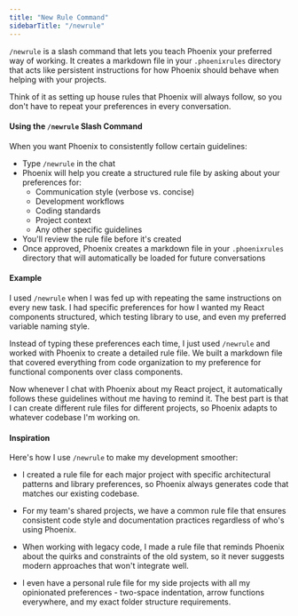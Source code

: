 ```yaml
---
title: "New Rule Command"
sidebarTitle: "/newrule"
---
```


`/newrule` is a slash command that lets you teach Phoenix your preferred way of working. It creates a markdown file in your `.phoenixrules` directory that acts like persistent instructions for how Phoenix should behave when helping with your projects.

Think of it as setting up house rules that Phoenix will always follow, so you don't have to repeat your preferences in every conversation.

#### Using the `/newrule` Slash Command

When you want Phoenix to consistently follow certain guidelines:

-   Type `/newrule` in the chat
-   Phoenix will help you create a structured rule file by asking about your preferences for:
    -   Communication style (verbose vs. concise)
    -   Development workflows
    -   Coding standards
    -   Project context
    -   Any other specific guidelines
-   You'll review the rule file before it's created
-   Once approved, Phoenix creates a markdown file in your `.phoenixrules` directory that will automatically be loaded for future conversations

#### Example

I used `/newrule` when I was fed up with repeating the same instructions on every new task. I had specific preferences for how I wanted my React components structured, which testing library to use, and even my preferred variable naming style.

Instead of typing these preferences each time, I just used `/newrule` and worked with Phoenix to create a detailed rule file. We built a markdown file that covered everything from code organization to my preference for functional components over class components.

Now whenever I chat with Phoenix about my React project, it automatically follows these guidelines without me having to remind it. The best part is that I can create different rule files for different projects, so Phoenix adapts to whatever codebase I'm working on.

#### Inspiration

Here's how I use `/newrule` to make my development smoother:

-   I created a rule file for each major project with specific architectural patterns and library preferences, so Phoenix always generates code that matches our existing codebase.

-   For my team's shared projects, we have a common rule file that ensures consistent code style and documentation practices regardless of who's using Phoenix.

-   When working with legacy code, I made a rule file that reminds Phoenix about the quirks and constraints of the old system, so it never suggests modern approaches that won't integrate well.

-   I even have a personal rule file for my side projects with all my opinionated preferences - two-space indentation, arrow functions everywhere, and my exact folder structure requirements.
